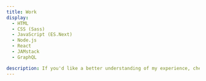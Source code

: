 ```yaml
---
title: Work
display:
  - HTML
  - CSS (Sass)
  - JavaScript (ES.Next)
  - Node.js
  - React
  - JAMstack
  - GraphQL

description: If you'd like a better understanding of my experience, check out a selection of my work both below and on GitHub.
---
```




<Features title="Work">
<Feature
  description="Open source React pattern and asset library for IBM Security"
  href="https://github.com/carbon-design-system/ibm-security/"
  src={carbonForIBMSecurity}
  title="Carbon for IBM Security"
/>

<Feature
  description="GatsbyJS website for essential guidelines when working within or on behalf of IBM Security"
  href="https://www.ibm.com/brand/systems/security/"
  src={ibmSecurityExperienceGuide}
  title="IBM Security Experience Guide"
/>

<Feature
  description="OFFSET Dublin 2018 natural language understanding project"
  href="http://www.100archive.com/project/conversation"
  src={watsonConversationPoster}
  title="Watson Conversation Poster"
/>

<Feature
  description="SXSW 2017 data privacy augmented reality project"
  href="https://offset.mybluemix.net/"
  src={seeHowMuchYoureExposing}
  title="See How Much You’re Exposing"
/>

<Feature
  description="Hybrid application for discovering and experiencing the best of Irish design"
  href="http://www.irishdesign2015.ie/news/single/design-island-new-app-to-help-visitors-experience-the-best-of-irish-design/press"
  src={id2015DesignIsland}
  title="ID2015 — Design Island"
/>
</Features>
